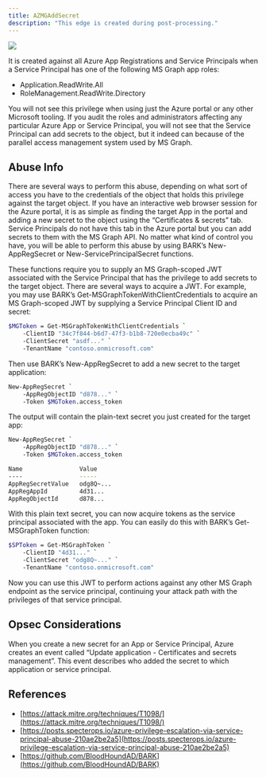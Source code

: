 ---
title: AZMGAddSecret
description: "This edge is created during post-processing."
---

<Frame>
  <img src="/assets/image-2-1.png"/>
</Frame>


 It is created against all Azure App Registrations and Service Principals when a Service Principal has one of the following MS Graph app roles:

* Application.ReadWrite.All
* RoleManagement.ReadWrite.Directory

You will not see this privilege when using just the Azure portal or any other Microsoft tooling. If you audit the roles and administrators affecting any particular Azure App or Service Principal, you will not see that the Service Principal can add secrets to the object, but it indeed can because of the parallel access management system used by MS Graph.

## Abuse Info

There are several ways to perform this abuse, depending on what sort of access you have to the credentials of the object that holds this privilege against the target object. If you have an interactive web browser session for the Azure portal, it is as simple as finding the target App in the portal and adding a new secret to the object using the “Certificates & secrets” tab. Service Principals do not have this tab in the Azure portal but you can add secrets to them with the MS Graph API. No matter what kind of control you have, you will be able to perform this abuse by using BARK’s New-AppRegSecret or New-ServicePrincipalSecret functions.

These functions require you to supply an MS Graph-scoped JWT associated with the Service Principal that has the privilege to add secrets to the target object. There are several ways to acquire a JWT. For example, you may use BARK’s Get-MSGraphTokenWithClientCredentials to acquire an MS Graph-scoped JWT by supplying a Service Principal Client ID and secret:

```bash
$MGToken = Get-MSGraphTokenWithClientCredentials `
    -ClientID "34c7f844-b6d7-47f3-b1b8-720e0ecba49c" `
    -ClientSecret "asdf..." `
    -TenantName "contoso.onmicrosoft.com"
```
Then use BARK’s New-AppRegSecret to add a new secret to the target application:

```bash
New-AppRegSecret `
    -AppRegObjectID "d878..." `
    -Token $MGToken.access_token
```
The output will contain the plain-text secret you just created for the target app:

```bash
New-AppRegSecret `
    -AppRegObjectID "d878..." `
    -Token $MGToken.access_token

Name                Value
----                -----
AppRegSecretValue   odg8Q~...
AppRegAppId         4d31...
AppRegObjectId      d878...
```

With this plain text secret, you can now acquire tokens as the service principal associated with the app. You can easily do this with BARK’s Get-MSGraphToken function:

```bash
$SPToken = Get-MSGraphToken `
    -ClientID "4d31..." `
    -ClientSecret "odg8Q~..." `
    -TenantName "contoso.onmicrosoft.com"
```
Now you can use this JWT to perform actions against any other MS Graph endpoint as the service principal, continuing your attack path with the privileges of that service principal.

## Opsec Considerations

When you create a new secret for an App or Service Principal, Azure creates an event called “Update application - Certificates and secrets management”. This event describes who added the secret to which application or service principal.

## References
* [https://attack.mitre.org/techniques/T1098/](https://attack.mitre.org/techniques/T1098/)
* [https://posts.specterops.io/azure-privilege-escalation-via-service-principal-abuse-210ae2be2a5](https://posts.specterops.io/azure-privilege-escalation-via-service-principal-abuse-210ae2be2a5)
* [https://github.com/BloodHoundAD/BARK](https://github.com/BloodHoundAD/BARK)
